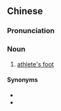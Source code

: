 {{also|足癣}}
==Chinese==
{{zh-forms|s=足癣}}

===Pronunciation===
{{zh-pron
|m=zú癬
|c=zuk1 sin2
|cat=n
}}

===Noun===
{{zh-noun}}

# {{lb|zh|pathology}} [[athlete's foot]]

====Synonyms====
* {{zh-l|腳氣}}
* {{zh-l|香港腳}}